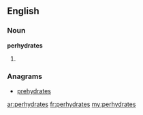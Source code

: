 ==English==

===Noun===
'''perhydrates'''

# {{plural of|perhydrate}}

===Anagrams===
* [[prehydrates#English|prehydrates]]

[[ar:perhydrates]]
[[fr:perhydrates]]
[[my:perhydrates]]